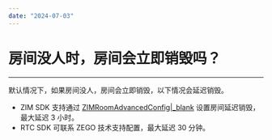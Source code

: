 ```yaml
---
date: "2024-07-03"
---
```

# 房间没人时，房间会立即销毁吗？
----
默认情况下，如果房间没人，房间会立即销毁，以下情况会延迟销毁。
- ZIM SDK 支持通过 [ZIMRoomAdvancedConfig\|_blank](https://doc-zh.zego.im/article/api?doc=zim_API~java_android~struct~ZIMRoomAdvancedConfig) 设置房间延迟销毁，最大延迟 3 小时。
- RTC SDK 可联系 ZEGO 技术支持配置，最大延迟 30 分钟。